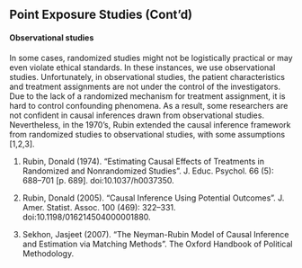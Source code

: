 ## Point Exposure Studies (Cont'd)

#### Observational studies
In some cases, randomized studies might not be logistically practical or may even violate ethical standards. In these instances, we use observational studies. Unfortunately, in observational studies, the patient characteristics and treatment assignments are not under the control of the investigators. Due to the lack of a randomized mechanism for treatment assignment, it is hard to control confounding phenomena. As a result, some researchers are not confident in causal inferences drawn from observational studies.  Nevertheless, in the 1970's, Rubin extended the causal inference framework from randomized studies to observational studies, with some assumptions [1,2,3]. 

1. Rubin, Donald (1974). "Estimating Causal Effects of Treatments in Randomized and Nonrandomized Studies". J. Educ. Psychol. 66 (5): 688–701 [p. 689]. doi:10.1037/h0037350.

2. Rubin, Donald (2005). "Causal Inference Using Potential Outcomes". J. Amer. Statist. Assoc. 100 (469): 322–331. doi:10.1198/016214504000001880.

3. Sekhon, Jasjeet (2007). "The Neyman-Rubin Model of Causal Inference and Estimation via Matching Methods". The Oxford Handbook of Political Methodology.
